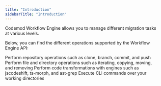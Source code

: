```yaml
---
title: "Introduction"
sidebarTitle: "Introduction"
---
```


Codemod Workflow Engine allows you to manage different migration tasks at various levels.

Below, you can find the different operations supported by the Workflow Engine API:

<CardGroup cols={2}>
  <Card title="Git Operations" icon="git" href="/api-reference/git">
    Perform repository operations such as clone, branch, commit, and push
  </Card>
  <Card title="File Operations" icon="file" href="/api-reference/file">
    Perform file and directory operations such as iterating, copying, moving, and removing
  </Card>
  <Card title="Code Transformation" icon="scribble" href="/api-reference/transformation">
    Perform code transformations with engines such as jscodeshift, ts-morph, and ast-grep
  </Card>
  <Card title="Command-Line Operations" icon="terminal" href="/api-reference/command">
    Execute CLI commands over your working directories
  </Card>
</CardGroup>
